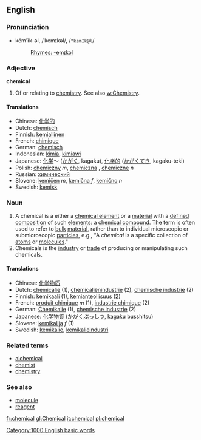 ==English==

===Pronunciation===
*kĕm'ĭk-əl, /ˈkemɪkəl/, /<tt>"kemIk@l</tt>/
*:[[Rhymes:English:-emɪkəl|Rhymes: -emɪkəl]]

===Adjective===
'''chemical''' {{notcomp}}

# Of or relating to [[chemistry]]. See also [[w:Chemistry]].

==== Translations ====
*Chinese: [[化学的]]
*Dutch: [[chemisch]]
*Finnish: [[kemiallinen]]
*French: [[chimique]]
*German: [[chemisch]]
*Indonesian: [[kimia]], [[kimiawi]]
*Japanese: [[化学]]～ ([[かがく]], kagaku), [[化学的]] ([[かがく]]てき, kagaku-teki)
*Polish: [[chemiczny]] ''m'', [[chemiczna]] {{f}}, [[chemiczne]] ''n''
*Russian: [[химический]]
*Slovene: [[kemičen]] ''m'', [[kemična]] ''f'', [[kemično]] ''n''
*Swedish: [[kemisk]]

===Noun===
{{en-noun-reg}}

# A chemical is a either a [[chemical element]] or a [[material]] with a [[define]]d [[composition]] of such [[element]]s: a [[chemical compound]].  The term is often used to refer to [[bulk]] [[material]], rather than to individual microscopic or submicroscopic [[particle]]s, e.g., "A ''chemical'' is a specific collection of [[atom]]s or [[molecule]]s."
# Chemicals is the [[industry]] or [[trade]] of producing or manipulating such chemicals.

==== Translations ====
*Chinese: [[化学物质]]
*Dutch: [[chemicalie]] {{f}} (1), [[chemicaliënindustrie]] {{f}} (2), [[chemische industrie]] {{f}} (2)
*Finnish: [[kemikaali]] (1), [[kemianteollisuus]] (2)
*French: [[produit chimique]] ''m'' (1), [[industrie chimique]] {{f}} (2)
*German: [[Chemikalie]] {{f}} (1), [[chemische Industrie]] {{f}} (2)
*Japanese: [[化学物質]] ([[かがくぶっしつ]], kagaku busshitsu)
*Slovene: [[kemikalija]] ''f'' (1)
*Swedish: [[kemikalie]], [[kemikalieindustri]]

===Related terms===
*[[alchemical]]
*[[chemist]]
*[[chemistry]]

===See also===
*[[molecule]]
*[[reagent]]

[[Category:1000 English basic words]]
[[fr:chemical]]
[[gl:Chemical]]
[[it:chemical]]
[[pl:chemical]]